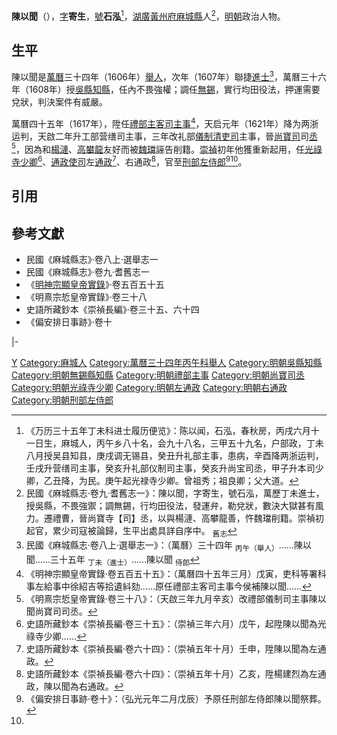 '''陳以聞'''（{{bd|16世紀||17世紀}}），[[表字|字]]'''寄生'''，[[號|號]]'''石泓'''<ref>《万历三十五年丁未科进士履历便览》：陈以闻，石泓，春秋房，丙戌六月十一日生，麻城人，丙午乡八十名，会九十八名，三甲五十九名，户部政，丁未八月授吴县知县，庚戌调无锡县，癸丑升礼部主事，患病，辛酉降两浙运判，壬戌升营缮司主事，癸亥升礼部仪制司主事，癸亥升尚宝司丞，甲子升本司少卿，乙丑降，为民。庚午起光禄寺少卿。曾祖秀；祖良卿；父大道。</ref>，[[湖廣等處承宣布政使司|湖廣]][[黃州府|黃州府]][[麻城縣|麻城縣]]人<ref name=djs>民國《麻城縣志·卷九·耆舊志一》：陳以聞，字寄生，號石泓，萬歷丁未進士，授吳縣，不畏強禦；調無錫，行均田役法，發運弁，勒兌狀，數決大獄甚有風力。遷禮曹，晉尚寶寺【司】丞，以與楊漣、高攀龍善，忤魏璫削籍。崇禎初起官，累少司寇被論歸，生平出處具詳自序中。 <sub>舊志</sub></ref>，[[明朝|明朝]]政治人物。

==生平==
陳以聞是[[萬曆|萬曆]]三十四年（1606年）[[舉人|舉人]]，次年（1607年）聯捷[[進士|進士]]<ref>民國《麻城縣志·卷八上·選舉志一》：（萬曆）三十四年 <sub>丙午（舉人）</sub>……陳以聞……三十五年 <sub>丁未（進士）</sub>……陳以聞 <sub>侍郎</sub></ref>，萬曆三十六年（1608年）授[[吳縣|吳縣]][[知縣|知縣]]，任內不畏強權；調任[[無錫縣|無錫]]，實行均田役法，押運需要兌狀，判決案件有威嚴。

萬曆四十五年（1617年），陞任[[禮部|禮部]][[主客清吏司|主客司]][[主事|主事]]<ref>《明神宗顯皇帝實錄·卷五百五十五》：（萬曆四十五年三月）戊寅，吏科等署科事左給事中徐紹吉等拾遺紏劾……原任禮部主客司主事今侯補陳以聞……</ref>，天启元年（1621年）降为两浙运判，天啟二年升工部营缮司主事，三年改礼部[[儀制司|儀制清吏司]]主事，晉[[尚寶司|尚寶司]]司[[丞|丞]]<ref>《明熹宗悊皇帝實錄·卷三十八》：（天啟三年九月辛亥）改禮部儀制司主事陳以聞尚寶司司丞。</ref>，因為和[[楊漣|楊漣]]、[[高攀龍|高攀龍]]友好而被[[魏忠賢|魏璫]]誣告削籍。[[崇禎|崇禎]]初年他獲重新起用，任[[光祿寺|光祿寺]][[光祿寺卿|少卿]]<ref>史語所藏鈔本《崇禎長編·卷三十五》：（崇禎三年六月）戊午，起陞陳以聞為光祿寺少卿……</ref>、[[通政使司|通政使司]]左[[通政|通政]]<ref>史語所藏鈔本《崇禎長編·卷六十四》：（崇禎五年十月）壬申，陞陳以聞為左通政。</ref>、右通政<ref>史語所藏鈔本《崇禎長編·卷六十四》：（崇禎五年十月）乙亥，陞楊建烈為左通政，陳以聞為右通政。</ref>，官至[[刑部|刑部]][[刑部侍郎|左侍郎]]<ref>《偏安排日事跡·卷十》：（弘光元年二月戊辰）予原任刑部左侍郎陳以聞祭葬。</ref><ref name=djs/>。

==引用==
{{reflist}}

==參考文獻==
*民國《麻城縣志》·卷八上·選舉志一
*民國《麻城縣志》·卷九·耆舊志一
*《[[明實錄|明神宗顯皇帝實錄]]》·卷五百五十五
*《明熹宗悊皇帝實錄》·卷三十八
*史語所藏鈔本《崇禎長編》·卷三十五、六十四
*《偏安排日事跡》·卷十

{{start box}}
{{s-off}}
{{s-before|[[曾汝召|曾汝召]]}}
{{s-title|明朝吳縣知縣|1608年－1610年}}
{{s-after|[[周爾發|周爾發]]}}
|-
{{s-before|[[許令典|許令典]]}}
{{s-title|明朝無錫縣知縣|1610年－1613年}}
{{s-after|[[姜習孔|姜習孔]]}}
{{end box}}

{{萬曆三十五年丁未科殿試金榜}}
{{DEFAULTSORT:Chen陳}}
[[Category:陈姓|Y]]
[[Category:麻城人|Category:麻城人]]
[[Category:萬曆三十四年丙午科舉人|Category:萬曆三十四年丙午科舉人]]
[[Category:明朝吳縣知縣|Category:明朝吳縣知縣]]
[[Category:明朝無錫縣知縣|Category:明朝無錫縣知縣]]
[[Category:明朝禮部主事|Category:明朝禮部主事]]
[[Category:明朝尚寶司丞|Category:明朝尚寶司丞]]
[[Category:明朝光祿寺少卿|Category:明朝光祿寺少卿]]
[[Category:明朝左通政|Category:明朝左通政]]
[[Category:明朝右通政|Category:明朝右通政]]
[[Category:明朝刑部左侍郎|Category:明朝刑部左侍郎]]